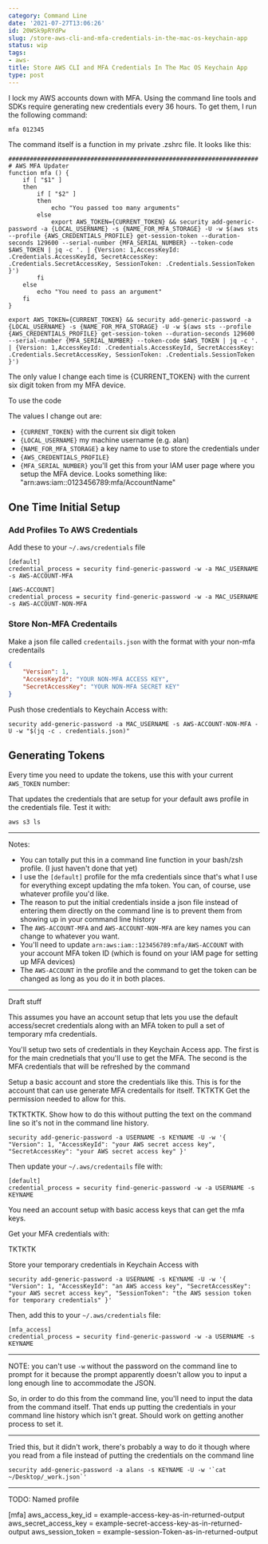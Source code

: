 ```yaml
---
category: Command Line
date: '2021-07-27T13:06:26'
id: 20WSk9pRYdPw
slug: /store-aws-cli-and-mfa-credentials-in-the-mac-os-keychain-app
status: wip
tags:
- aws-
title: Store AWS CLI and MFA Credentials In The Mac OS Keychain App
type: post
---
```


I lock my AWS accounts down with MFA. Using the command line tools and SDKs require generating new credentials every 36 hours. To get them, I run the following command:

```command
mfa 012345
```

The command itself is a function in my private .zshrc file. It looks like this:

```command
######################################################################
# AWS MFA Updater
function mfa () {
    if [ "$1" ]
    then
        if [ "$2" ]
        then
            echo "You passed too many arguments"
        else
            export AWS_TOKEN={CURRENT_TOKEN} && security add-generic-password -a {LOCAL_USERNAME} -s {NAME_FOR_MFA_STORAGE} -U -w $(aws sts --profile {AWS_CREDENTIALS_PROFILE} get-session-token --duration-seconds 129600 --serial-number {MFA_SERIAL_NUMBER} --token-code $AWS_TOKEN | jq -c '. | {Version: 1,AccessKeyId: .Credentials.AccessKeyId, SecretAccessKey: .Credentials.SecretAccessKey, SessionToken: .Credentials.SessionToken }')
        fi
    else
        echo "You need to pass an argument"
    fi
}
```


```command
export AWS_TOKEN={CURRENT_TOKEN} && security add-generic-password -a {LOCAL_USERNAME} -s {NAME_FOR_MFA_STORAGE} -U -w $(aws sts --profile {AWS_CREDENTIALS_PROFILE} get-session-token --duration-seconds 129600 --serial-number {MFA_SERIAL_NUMBER} --token-code $AWS_TOKEN | jq -c '. | {Version: 1,AccessKeyId: .Credentials.AccessKeyId, SecretAccessKey: .Credentials.SecretAccessKey, SessionToken: .Credentials.SessionToken }')
```

The only value I change each time is {CURRENT_TOKEN} with the current six digit token from my MFA device. 

To use the code




The values I change out are:

- `{CURRENT_TOKEN}` with the current six digit token
- `{LOCAL_USERNAME}` my machine username (e.g. alan)
- `{NAME_FOR_MFA_STORAGE}` a key name to use to store the credentials under
- `{AWS_CREDENTIALS_PROFILE}`
- `{MFA_SERIAL_NUMBER}` you'll get this from your IAM user page where you setup the MFA device. Looks something like: "arn:aws:iam::0123456789:mfa/AccountName"





## One Time Initial Setup

### Add Profiles To AWS Credentials

Add these to your `~/.aws/credentials` file

```command
[default]
credential_process = security find-generic-password -w -a MAC_USERNAME -s AWS-ACCOUNT-MFA

[AWS-ACCOUNT]
credential_process = security find-generic-password -w -a MAC_USERNAME -s AWS-ACCOUNT-NON-MFA
```

### Store Non-MFA Credentails

Make a json file called `credentails.json` with the format with your non-mfa credentails

```json
{ 
    "Version": 1, 
    "AccessKeyId": "YOUR NON-MFA ACCESS KEY", 
    "SecretAccessKey": "YOUR NON-MFA SECRET KEY" 
}
```

Push those credentials to Keychain Access with:

```command
security add-generic-password -a MAC_USERNAME -s AWS-ACCOUNT-NON-MFA -U -w "$(jq -c . credentials.json)"
```

## Generating Tokens

Every time you need to update the tokens, use this with your current `AWS_TOKEN` number:



That updates the credentials that are setup for your default aws profile in the credentials file. Test it with:

```command
aws s3 ls
```


---

Notes:

- You can totally put this in a command line function in your bash/zsh profile. (I just haven't done that yet)
- I use the `[default]` profile for the mfa credentials since that's what I use for everything except updating the mfa token. You can, of course, use whatever profile you'd like.
- The reason to put the initial credentials inside a json file instead of entering them directly on the command line is to prevent them from showing up in your command line history
- The `AWS-ACCOUNT-MFA` and `AWS-ACCOUNT-NON-MFA` are key names you can change to whatever you want. 
- You'll need to update `arn:aws:iam::123456789:mfa/AWS-ACCOUNT` with your account MFA token ID (which is found on your IAM page for setting up MFA devices)
- The `AWS-ACCOUNT` in the profile and the command to get the token can be changed as long as you do it in both places.




---


Draft stuff



This assumes you have an account setup that lets you use the default access/secret credentials along with an MFA token to pull a set of temporary mfa credentials. 

You'll setup two sets of credentials in they Keychain Access app. The first is for the main crednetials that you'll use to get the MFA. The second is the MFA credentials that will be refreshed by the command



Setup a basic account and store the credentials like this. This is for the account that can use generate MFA credentails for itself. TKTKTK Get the permission needed to allow for this. 


TKTKTKTK. Show how to do this without putting the text on the command line so it's not in the command line history.

```command
security add-generic-password -a USERNAME -s KEYNAME -U -w '{ "Version": 1, "AccessKeyId": "your AWS secret access key", "SecretAccessKey": "your AWS secret access key" }'
```

Then update your `~/.aws/credentails` file with:

```command
[default]
credential_process = security find-generic-password -w -a USERNAME -s KEYNAME
```



You need an account setup with basic access keys that can get the mfa keys. 


Get your MFA credentials with:

TKTKTK


Store your temporary credentials in Keychain Access with 

```command
security add-generic-password -a USERNAME -s KEYNAME -U -w '{ "Version": 1, "AccessKeyId": "an AWS access key", "SecretAccessKey": "your AWS secret access key", "SessionToken": "the AWS session token for temporary credentials" }'
```

Then, add this to your `~/.aws/credentials` file:

```command
[mfa_access]
credential_process = security find-generic-password -w -a USERNAME -s KEYNAME
```

---


NOTE: you can't use `-w` without the password on the command line to prompt for it because the prompt apparently doesn't allow you to input a long enough line to accommodate the JSON. 

So, in order to do this from the command line, you'll need to input the data from the command itself. That ends up putting the credentials in your command line history which isn't great. Should work on getting another process to set it. 

---

Tried this, but it didn't work, there's probably a way to do it though where you read from a file instead of putting the credentials on the command line

```command
security add-generic-password -a alans -s KEYNAME -U -w '`cat ~/Desktop/_work.json`'
```


---

TODO: Named profile


[mfa]
aws_access_key_id = example-access-key-as-in-returned-output
aws_secret_access_key = example-secret-access-key-as-in-returned-output
aws_session_token = example-session-Token-as-in-returned-output